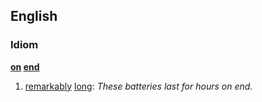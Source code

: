 == English ==
=== Idiom ===
'''[[on]] [[end]]'''

# [[remarkably]] [[long]]: ''These batteries last for hours on end.''